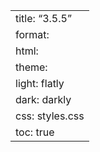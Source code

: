 ---
title: "3.5.5"
format:
    html:
        theme:
            light: flatly
            dark: darkly
        css: styles.css
        toc: true
---